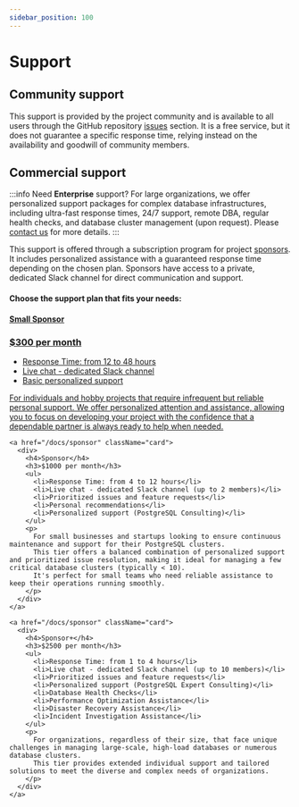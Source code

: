 ```yaml
---
sidebar_position: 100
---
```


# Support

## Community support

This support is provided by the project community and is available to all users through the GitHub repository [issues](https://github.com/vitabaks/autobase/issues) section. It is a free service, but it does not guarantee a specific response time, relying instead on the availability and goodwill of community members.

## Commercial support

:::info
Need <strong>Enterprise</strong> support? For large organizations, we offer personalized support packages for complex database infrastructures, 
including ultra-fast response times, 24/7 support, remote DBA, regular health checks, and database cluster management (upon request). 
Please <a href="mailto:info@postgresql-cluster.org">contact us</a> for more details.
:::

This support is offered through a subscription program for project [sponsors](/docs/sponsor). It includes personalized assistance with a guaranteed response time depending on the chosen plan. Sponsors have access to a private, dedicated Slack channel for direct communication and support.

#### Choose the support plan that fits your needs:


<div className="support-page"> 
  <div className="card-container">
    <a href="/docs/sponsor" className="card">
      <div>
        <h4>Small Sponsor</h4>
        <h3>$300 per month</h3>
        <ul>
          <li>Response Time: from 12 to 48 hours</li>
          <li>Live chat - dedicated Slack channel</li>
          <li>Basic personalized support</li>
        </ul>
        <p>
          For individuals and hobby projects that require infrequent but reliable personal support. We offer personalized attention and assistance,
          allowing you to focus on developing your project with the confidence that a dependable partner is always ready to help when needed.
        </p>
      </div>
    </a>

    <a href="/docs/sponsor" className="card">
      <div>
        <h4>Sponsor</h4>
        <h3>$1000 per month</h3>
        <ul>
          <li>Response Time: from 4 to 12 hours</li>
          <li>Live chat - dedicated Slack channel (up to 2 members)</li>
          <li>Prioritized issues and feature requests</li>
          <li>Personal recommendations</li>
          <li>Personalized support (PostgreSQL Consulting)</li>
        </ul>
        <p>
          For small businesses and startups looking to ensure continuous maintenance and support for their PostgreSQL clusters.
          This tier offers a balanced combination of personalized support and prioritized issue resolution, making it ideal for managing a few critical database clusters (typically < 10).
          It's perfect for small teams who need reliable assistance to keep their operations running smoothly.
        </p>
      </div>
    </a>

    <a href="/docs/sponsor" className="card">
      <div>
        <h4>Sponsor+</h4>
        <h3>$2500 per month</h3>
        <ul>
          <li>Response Time: from 1 to 4 hours</li>
          <li>Live chat - dedicated Slack channel (up to 10 members)</li>
          <li>Prioritized issues and feature requests</li>
          <li>Personalized support (PostgreSQL Expert Consulting)</li>
          <li>Database Health Checks</li>
          <li>Performance Optimization Assistance</li>
          <li>Disaster Recovery Assistance</li>
          <li>Incident Investigation Assistance</li>
        </ul>
        <p>
          For organizations, regardless of their size, that face unique challenges in managing large-scale, high-load databases or numerous database clusters.
          This tier provides extended individual support and tailored solutions to meet the diverse and complex needs of organizations.
        </p>
      </div>
    </a>
  </div>
</div>
